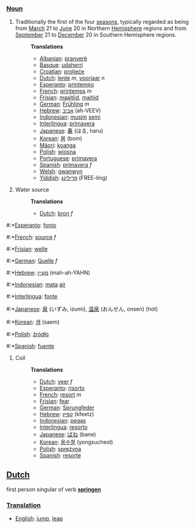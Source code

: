 ===[[Noun]]===
# Traditionally the first of the four [[season]]s, typically regarded as being from [[March]] 21 to [[June]] 20 in Northern [[Hemisphere]] regions and from [[September]] 21 to [[December]] 20 in Southern Hemisphere regions.
#:'''Translations'''
#:*[[Albanian]]: [[pranverë]]
#:*[[Basque]]: [[udaherri]]
#:*[[Croatian]]: [[proljeće]]
#:*[[Dutch]]: [[lente]] ''m'', [[voorjaar]] ''n''
#:*[[Esperanto]]: [[printempo]]
#:*[[French]]: [[printemps]] ''m''
#:*[[Frisian]]: [[maaitiid]], [[maitiid]]
#:*[[German]]: [[Frühling]] ''m''
#:*[[Hebrew]]: [[אביב]] (ah-VEEV)
#:*[[Indonesian]]: [[musim]] [[semi]]
#:*[[Interlingua]]: [[primavera]]
#:*[[Japanese]]: [[春]] (はる, haru)
#:*[[Korean]]: [[봄]] (bom)
#:*[[Mäori]]: [[koanga]]
#:*[[Polish]]: [[wiosna]]
#:*[[Portuguese]]: [[primavera]]
#:*[[Spanish]]: [[primavera]] ''f''
#:*[[Welsh]]: [[gwanwyn]]
#:*[[Yiddish]]: [[פרילינג]] (FREE-ling)
# Water source
#:'''Translations'''
#:*[[Dutch]]: [[bron]] ''f''

#:*[[Esperanto]]: [[fonto]]
#:*[[French]]: [[source]] ''f''
#:*[[Frisian]]: [[welle]]
#:*[[German]]: [[Quelle]] ''f''
#:*[[Hebrew]]: [[מעיין]] (mah-ah-YAHN)
#:*[[Indonesian]]: [[mata]] [[air]]
#:*[[Interlingua]]: [[fonte]]
#:*[[Japanese]]: [[泉]] (いずみ, izumi), [[温泉]] (おんせん, onsen) (hot)
#:*[[Korean]]: [[샘]] (saem)
#:*[[Polish]]: [[źródło]]
#:*[[Spanish]]: [[fuente]]
# Coil
#:'''Translations'''
#:*[[Dutch]]: [[veer]] ''f''
#:*[[Esperanto]]: [[risorto]]
#:*[[French]]: [[resort]] ''m''
#:*[[Frisian]]: [[fear]]
#:*[[German]]: [[Sprungfeder]]
#:*[[Hebrew]]: [[קפיץ]] (kfeetz)
#:*[[Indonesian]]: [[pegas]]
#:*[[Interlingua]]: [[resorto]]
#:*[[Japanese]]: [[ばね]] (bane)
#:*[[Korean]]: [[용수철]] (yongsucheol)
#:*[[Polish]]: [[sprężyna]]
#:*[[Spanish]]: [[resorte]]

==[[Dutch]]==

first person singular of verb '''[[springen]]'''

===[[Translation]]===
*[[English]]: [[jump]], [[leap]]